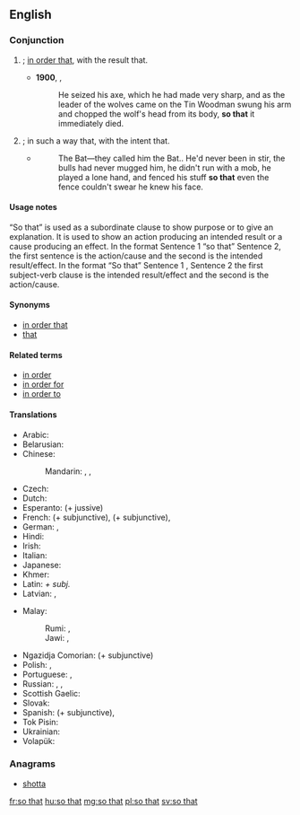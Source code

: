 ==English==

===Conjunction===
{{en-con|head=[[so]] [[that]]}}

# {{non-gloss definition|Indicates purpose}}; [[in order that]], with the result that.
#: {{ux|en|He must die '''so that''' others might live.}}
#* '''1900''', {{w|L. Frank Baum}}, {{w|The Wonderful Wizard of Oz}}
#*: He seized his axe, which he had made very sharp, and as the leader of the wolves came on the Tin Woodman swung his arm and chopped the wolf's head from its body, '''so that''' it immediately died.
# {{non-gloss definition|Indicates purpose}}; in such a way that, with the intent that.
#: {{ux|en|He tied a complex knot '''so that''' others would find it hard to undo.}}
#* {{RQ:RnhrtHpwd Bat|I|01}}
#*: The Bat—they called him the Bat.{{nb...}}. He'd never been in stir, the bulls had never mugged him, he didn't run with a mob, he played a lone hand, and fenced his stuff '''so that''' even the fence couldn't swear he knew his face.

====Usage notes====
“So that” is used as a subordinate clause to show purpose or to give an explanation. It is used to show an action producing an intended result or a cause producing an effect. In the format Sentence 1 “so that” Sentence 2, the first sentence is the action/cause and the second is the intended result/effect. In the format “So that” Sentence 1 , Sentence 2 the first subject-verb clause is the intended result/effect and the second is the action/cause.

====Synonyms====
* [[in order that]]
* [[that#Conjunction|that]] {{qualifier|conjunction}}

====Related terms====
* [[in order]]
* [[in order for]]
* [[in order to]]

====Translations====
{{trans-top|in order to}}
* Arabic: {{t|ar|حَتَّى}}
* Belarusian: {{t|be|каб|tr=kab|sc=Cyrl}}
* Chinese:
*: Mandarin: {{t+|cmn|以便|tr=yǐbiàn|sc=Hani}}, {{t+|cmn|為了|sc=Hani}}, {{t+|cmn|为了|tr=wèile|sc=Hani}}
* Czech: {{t+|cs|aby}}
* Dutch: {{t+|nl|zodat}}
* Esperanto: {{t|eo|por ke}} (+ jussive)
* French: {{t+|fr|pour que}} (+ subjunctive), {{t+|fr|afin que}} (+ subjunctive), {{t+|fr|afin de}}
* German: {{t+|de|sodass}}, {{t+|de|damit}}
* Hindi: {{t|hi|ताकि|tr=tāki}}
* Irish: {{t|ga|i riocht is go}}
* Italian: {{t|it|così che}}
* Japanese: {{t+|ja|ため|tr=...tame ni|alt=...ために|sc=Jpan}}
* Khmer: {{t+|km|ដើម្បី|tr=daəmbəy|sc=Khmr}}
* Latin: {{t+|la|ut}} ''+ subj.''
* Latvian: {{t|lv|tāpēc}}, {{t|lv|tāpēc ka}}
{{trans-mid}}
* Malay:
*: Rumi: {{t+|ms|agar}}, {{t|ms|supaya}}
*: Jawi: {{t|ms|اݢر|sc=Arab}}, {{t|ms|سوڤايا|sc=Arab}}
* Ngazidja Comorian: {{t|zdj|ili}} (+ subjunctive)
* Polish: {{t+|pl|aby}}, {{t+|pl|żeby}}
* Portuguese: {{t|pt|para que|n}}, {{t|pt|de modo que}}
* Russian: {{t+|ru|что́бы|tr=štóby}}, {{t+|ru|чтоб|tr=štob}}, {{t+|ru|да́бы}} {{qualifier|archaic or poetic}}
* Scottish Gaelic: {{t|gd|air chor 's gu}}
* Slovak: {{t|sk|aby}}
* Spanish: {{t|es|para que}} (+ subjunctive), {{t|es|de modo que}}
* Tok Pisin: {{t|tpi|olsem na}}
* Ukrainian: {{t+|uk|щоб|tr=ščob|sc=Cyrl}}
* Volapük: {{t+|vo|dat}}
{{trans-bottom}}

===Anagrams===
* [[shotta#English|shotta]]

[[fr:so that]]
[[hu:so that]]
[[mg:so that]]
[[pl:so that]]
[[sv:so that]]